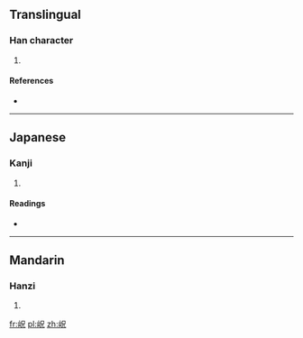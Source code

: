 ==Translingual==

===Han character===
{{Han char|rn=46|rad=山|as=05|sn=8|four=|canj=山口竹山 (URHU)|ids=⿰[[山]][[兄]]}}

# {{defn|Han|sort=山05}}

====References====
* {{Han ref|kx=0309.300|dkj=07999|hdz=10767.050|uh=5CB2|ud=23730}}

----

==Japanese==

===Kanji===
{{ja-kanji|grade=|rs=山05}}

# {{defn|lang=ja|sort=山05}}

====Readings====
* {{ja-readings|on=[[こう]] (kō), [[きょう]] (kyō)|kun=}}

----

==Mandarin==

===Hanzi===
{{cmn-hanzi|pin=[[kuàng]] ([[kuang4]])|wg=k'uang<sup>4</sup>}}

# {{defn|lang=cmn|sort=山05}}

[[fr:岲]]
[[pl:岲]]
[[zh:岲]]